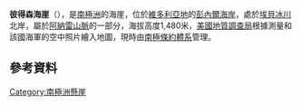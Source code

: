 {{coord|71|9|S|165|53|E|display=title}}

'''彼得森海崖'''（{{lang-en|Peterson Bluff}}），是[[南極洲|南極洲]]的海崖，位於[[維多利亞地|維多利亞地]]的[[彭內爾海岸|彭內爾海岸]]，處於[[埃貝冰川|埃貝冰川]]北岸，屬於[[阿納雷山脈|阿納雷山脈]]的一部分，海拔高度1,480米，[[美國地質調查局|美國地質調查局]]根據測量和該國海軍的空中照片繪入地圖，現時由[[南極條約體系|南極條約體系]]管理。

==參考資料==
{{usgs-gazetteer}}

[[Category:南極洲懸崖|Category:南極洲懸崖]]


{{Antarctica-geo-stub}}